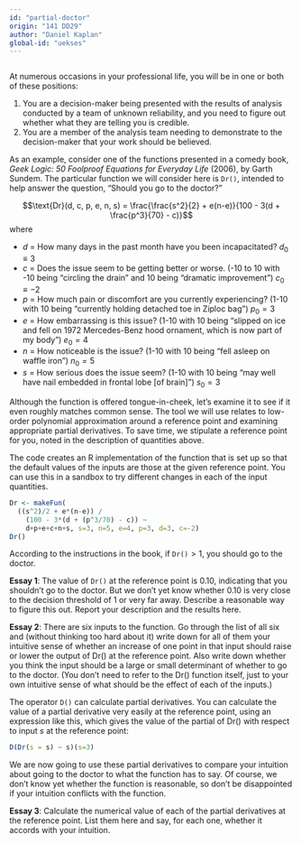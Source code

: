 ```yaml
---
id: "partial-doctor"
origin: "141 DD29"
author: "Daniel Kaplan"
global-id: "uekses"
---
```


```r
```

At numerous occasions in your professional life, you will be in one or both of these positions:

1. You are a decision-maker being presented with the results of analysis conducted by a team of unknown reliability, and you need to figure out whether what they are telling  you is credible.
2. You are a member of the analysis team needing to demonstrate to the decision-maker that your work should be believed.

As an example, consider one of the functions presented in a comedy book, *Geek Logic: 50 Foolproof Equations for Everyday Life* (2006), by Garth Sundem. The particular function we will consider here is `Dr()`, intended to help answer the question, "Should you go to the doctor?"


$$\text{Dr}(d, c, p,  e,  n, s) = \frac{\frac{s^2}{2} + e(n-e)}{100 -  3(d + \frac{p^3}{70} - c)}$$  where

- $d$ = How many days in the  past month have you been incapacitated? $d_0 \equiv 3$
- $c$ = Does the issue seem to  be getting better or worse. (-10 to  10 with -10 being "circling the drain" and 10 being "dramatic improvement") $c_0 \equiv -2$
- $p$ = How much pain or discomfort are you currently experiencing? (1-10 with  10 being "currently holding detached toe in  Ziploc bag") $p_0 = 3$
- $e$ = How embarrassing is this issue? (1-10 with 10 being "slipped on  ice and fell on  1972 Mercedes-Benz  hood ornament, which is now part of my body") $e_0 = 4$
- $n$ = How noticeable is the issue? (1-10 with 10 being "fell asleep on  waffle iron") $n_0 = 5$
- $s$ = How serious does the issue seem? (1-10 with  10 being "may well have nail embedded in frontal lobe [of brain]") $s_0 = 3$

Although the function is offered tongue-in-cheek, let's examine it to see if it even roughly matches common sense. The tool we will use relates to low-order polynomial approximation around a reference point and examining appropriate partial derivatives. To save time, we stipulate a reference point for you, noted in the description of quantities above. 

::: {.scaffolding  data-latex=""}
The code creates an R implementation of the function that is set up so that the default values of the inputs are those at the given reference point. You can use this in a sandbox to try different changes in each of the input quantities.




```r

Dr <- makeFun(
  ((s^2)/2 + e*(n-e)) /
    (100 - 3*(d + (p^3/70) - c)) ~
    d+p+e+c+n+s, s=3, n=5, e=4, p=3, d=3, c=-2)
Dr()
```
:::


According to the instructions in the book, if `Dr()`$> 1$, you should go to the doctor.

**Essay 1**: The value of `Dr()` at the reference point is 0.10, indicating that you shouldn't go to the doctor. But we don't yet know whether 0.10 is very close to the decision threshold of 1 or very far away. Describe a reasonable way to figure this out. Report your description and the results here.

**Essay 2**: There are six inputs to the function. Go through the list of all six and (without thinking too hard about it) write down for all of them your intuitive sense of whether an increase of one point in that input should raise or lower the output of Dr() at the reference point. Also write down whether you think the input should be a large or small determinant of whether to go to the doctor. (You don't need to refer to the Dr() function  itself, just to your own intuitive sense of what should be the effect of each of the inputs.)

The operator `D()` can calculate partial derivatives. You can calculate the value of a partial derivative very easily at the reference point, using an expression like this, which gives the value of the partial of Dr() with respect to input $s$ at the reference point:

```r
D(Dr(s = s) ~ s)(s=3)
```

We are now going to use these partial derivatives to compare your intuition about going to the doctor to what the function has to say. Of course, we don't know yet  whether the function  is reasonable, so don't be disappointed if your intuition conflicts with the function.

**Essay 3**: Calculate the numerical value of each of the partial derivatives  at the reference point. List them here and say, for each one, whether it accords with your intuition.

